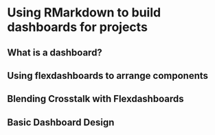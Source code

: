 # Using RMarkdown to build dashboards for projects {#rmarkdown-dashboards}

## What is a dashboard?

## Using flexdashboards to arrange components

## Blending Crosstalk with Flexdashboards

## Basic Dashboard Design
